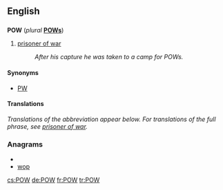{{also|pow}}
==English==

==={{abbreviation}}===
'''POW''' (''plural'' '''[[POWs]]''')

# [[prisoner of war]]
#: ''After his capture he was taken to a camp for POWs.''

====Synonyms====
* [[PW]] {{qualifier|Canada|military}}

====Translations====
''Translations of the abbreviation appear below.  For translations of the full phrase, see [[prisoner of war]].''
<!--Translate only the abbreviation here-->
<!--
* Chinese: [[战俘]]
* Dutch: [[krijgsgevangene]]
* German: {{t-|de|Kriegsgefangener|m}}
* [[Interlingua]]: [[prisionere de guerra]]
* Italian: [[prigioniero di guerra]] {{m}}
* Norwegian: [[fange av krig]]
* Polish: [[jeniec wojenny]] {{m}}
* Portuguese: [[prisioneiro de guerra]]
* Slovak: [[zajatec]] {{m}} (zajatci {{p}})
* Spanish: [[prisionero de guerra]]
* Swedish: {{t|sv|krigsfånge}}
* [[Volapük]]: [[kligafanäböpäb]]
-->

===Anagrams===
* {{alphagram|opw}}
* [[wop#English|wop]]

[[cs:POW]]
[[de:POW]]
[[fr:POW]]
[[tr:POW]]